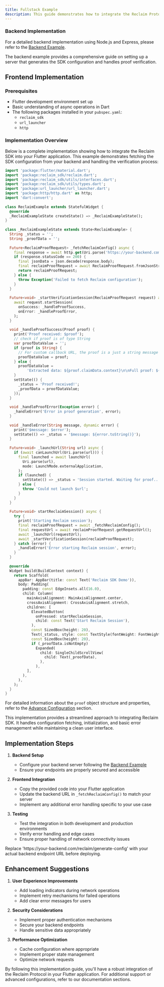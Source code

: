 ```yaml
---
title: Fullstack Example
description: This guide demonstrates how to integrate the Reclaim Protocol Flutter SDK into a fullstack application. We'll focus on the frontend implementation and how it interacts with a backend.
---
```


### Backend Implementation

For a detailed backend implementation using Node.js and Express, please refer to the [Backend Example](/backend/backend-example).

<Callout type="info">
  The backend example provides a comprehensive guide on setting up a server that generates the SDK configuration and handles proof verification.
</Callout>

## Frontend Implementation

### Prerequisites
- Flutter development environment set up
- Basic understanding of async operations in Dart
- The following packages installed in your `pubspec.yaml`:
  - `reclaim_sdk`
  - `url_launcher`
  - `http`

### Implementation Overview
Below is a complete implementation showing how to integrate the Reclaim SDK into your Flutter application. This example demonstrates fetching the SDK configuration from your backend and handling the verification process:

```dart
import 'package:flutter/material.dart';
import 'package:reclaim_sdk/reclaim.dart';
import 'package:reclaim_sdk/utils/interfaces.dart';
import 'package:reclaim_sdk/utils/types.dart';
import 'package:url_launcher/url_launcher.dart';
import 'package:http/http.dart' as http;
import 'dart:convert';
 
class ReclaimExample extends StatefulWidget {
  @override
  _ReclaimExampleState createState() => _ReclaimExampleState();
}
 
class _ReclaimExampleState extends State<ReclaimExample> {
  String _status = '';
  String _proofData = '';
 
  Future<ReclaimProofRequest> _fetchReclaimConfig() async {
    final response = await http.get(Uri.parse('https://your-backend.com/reclaim/generate-config'));
    if (response.statusCode == 200) {
      final jsonData = json.decode(response.body);
      final reclaimProofRequest = await ReclaimProofRequest.fromJsonString(jsonData['reclaimProofRequestConfig']);
      return reclaimProofRequest;
    } else {
      throw Exception('Failed to fetch Reclaim configuration');
    }
  }     
 
  Future<void> _startVerificationSession(ReclaimProofRequest request) async {
    await request.startSession(
      onSuccess: _handleProofSuccess,
      onError: _handleProofError,
    );
  }
 
  void _handleProofSuccess(Proof proof) {
    print('Proof received: $proof');
    // check if proof is of type String
    var proofDataValue = '';
    if (proof is String) {
      // For custom callback URL, the proof is a just a string message suggesting the proof is successfully sent and the user should check their backend for the proof
      proofDataValue = proof;
    } else {
      proofDataValue =
          'Extracted data: ${proof.claimData.context}\n\nFull proof: ${proof.toString()}';
    }
    setState(() {
      _status = 'Proof received!';
      _proofData = proofDataValue;
    });
  }
 
  void _handleProofError(Exception error) {
    _handleError('Error in proof generation', error);
  }
 
  void _handleError(String message, dynamic error) {
    print('$message: $error');
    setState(() => _status = '$message: ${error.toString()}');
  }
 
  Future<void> _launchUrl(String url) async {
    if (await canLaunchUrl(Uri.parse(url))) {
      final launched = await launchUrl(
        Uri.parse(url),
        mode: LaunchMode.externalApplication,
      );
      if (launched) {
        setState(() => _status = 'Session started. Waiting for proof...');
      } else {
        throw 'Could not launch $url';
      }
    }
  }
 
  Future<void> startReclaimSession() async {
    try {
      print('Starting Reclaim session');
      final reclaimProofRequest = await _fetchReclaimConfig();
      final requestUrl = await reclaimProofRequest.getRequestUrl();
      await _launchUrl(requestUrl);
      await _startVerificationSession(reclaimProofRequest);
    } catch (error) {
      _handleError('Error starting Reclaim session', error);
    }
  }
 
  @override
  Widget build(BuildContext context) {
    return Scaffold(
      appBar: AppBar(title: const Text('Reclaim SDK Demo')),
      body: Padding(
        padding: const EdgeInsets.all(16.0),
        child: Column(
          mainAxisAlignment: MainAxisAlignment.center,
          crossAxisAlignment: CrossAxisAlignment.stretch,
          children: [
            ElevatedButton(
              onPressed: startReclaimSession,
              child: const Text('Start Reclaim Session'),
            ),
            const SizedBox(height: 20),
            Text(_status, style: const TextStyle(fontWeight: FontWeight.bold)),
            const SizedBox(height: 20),
            if (_proofData.isNotEmpty)
              Expanded(
                child: SingleChildScrollView(
                  child: Text(_proofData),
                ),
              ),
          ],
        ),
      ),
    );
  }
}
```

For detailed information about the `proof` object structure and properties, refer to the [Advance Configuration](../advance-configurations/advance-options#understanding-the-proof-structure) section.

<Callout type="tip">
  This implementation provides a streamlined approach to integrating Reclaim SDK. It handles configuration fetching, initialization, and basic error management while maintaining a clean user interface.
</Callout>

## Implementation Steps

1. **Backend Setup**
   - Configure your backend server following the [Backend Example](/backend/backend-example)
   - Ensure your endpoints are properly secured and accessible

2. **Frontend Integration**
   - Copy the provided code into your Flutter application
   - Update the backend URL in `_fetchReclaimConfig()` to match your server
   - Implement any additional error handling specific to your use case

3. **Testing**
   - Test the integration in both development and production environments
   - Verify error handling and edge cases
   - Ensure proper handling of network connectivity issues

<Callout type="info">
  Replace 'https://your-backend.com/reclaim/generate-config' with your actual backend endpoint URL before deploying.
</Callout>

## Enhancement Suggestions

1. **User Experience Improvements**
   - Add loading indicators during network operations
   - Implement retry mechanisms for failed operations
   - Add clear error messages for users

2. **Security Considerations**
   - Implement proper authentication mechanisms
   - Secure your backend endpoints
   - Handle sensitive data appropriately

3. **Performance Optimization**
   - Cache configuration where appropriate
   - Implement proper state management
   - Optimize network requests

By following this implementation guide, you'll have a robust integration of the Reclaim Protocol in your Flutter application. For additional support or advanced configurations, refer to our documentation sections.
